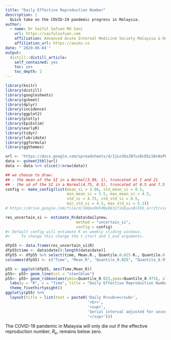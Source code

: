 ```yaml
---
title: "Daily Effective Reproduction Number"
description: |
  Quick take on the COVID-19 pandemic progress in Malaysia.
author:
  - name: Dr Saiful Safuan Md Sani 
    url: https://saifulsafuan.com
    affiliation: Advanced Acute Internal Medicine Society Malaysia & Department of Medicine Hospital Kuala Lumpur
    affiliation_url: https://aaims.co
date: "`2020-06-04`"
output: 
  distill::distill_article:
    self_contained: yes
    toc: yes
    toc_depth: 2
---
```

```r
library(knitr)
library(distill)
library(googlesheets)
library(gsheet)
library(dplyr)
library(incidence)
library(ggplot2)
library(plotly)
library(EpiEstim)
library(earlyR)
library(tidyr)
library(lubridate)
library(ggformula)
library(ggthemes)
```
```r
url <- 'https://docs.google.com/spreadsheets/d/1jLn3UoJBfusBcEbLS8n8oPBJd6bUiA0WMqZ7LHNkdjw/edit?usp=sharing'
data <- gsheet2tbl(url)
data <- data %>% slice(3:nrow(data))
```

```r
## we choose to draw:
## - the mean of the SI in a Normal(3.96, 1), truncated at 1 and 21
## - the sd of the SI in a Normal(4.75, 0.5), truncated at 0.5 and 7.5
config <- make_config(list(mean_si = 3.96, std_mean_si = 0.5,
                           min_mean_si = 3.5, max_mean_si = 4.5,
                           std_si = 4.75, std_std_si = 0.5,
                           min_std_si = 4.5, max_std_si = 5.1))
# https://drive.google.com/file/d/1HQex9HFdNy883zTiUEywsBiFEb_orr2t/view   

res_uncertain_si <- estimate_R(data$dailynew,
                               method = "uncertain_si",
                               config = config)
#> Default config will estimate R on weekly sliding windows.
#>     To change this change the t_start and t_end arguments.
```

```r
dfp55 <- data.frame(res_uncertain_si$R)
dfp55$time <- data$date[8:length(data$date)]
dfp55 <- dfp55 %>% select(time, Mean.R., Quantile.0.025.R., Quantile.0.975.R.)
colnames(dfp55) <- c("Time", "Mean_R", "Quantile_0.025", "Quantile_0.975")

p55 <- ggplot(dfp55, aes(Time,Mean_R))
p55<- p55+ geom_line(col = "steelblue")
p55<- p55+ geom_ribbon(aes(ymin=Quantile_0.025,ymax=Quantile_0.975), alpha=0.3, fill = "steelblue") +
  labs(y = "R", x = "Time", title = "Daily Effective Reproduction Number") + 
  theme_fivethirtyeight()
ggplotly(p55) %>%
  layout(title = list(text = paste0('Daily R<sub>e</sub>',
                                    '<br>',
                                    '<sup>',
                                    'Serial interval adjusted for uncertainty',
                                    '</sup>')))
```

The COVID-19 pandemic in Malaysia will only die out if the effective reproduction number, $R_e$, remains below zero.

